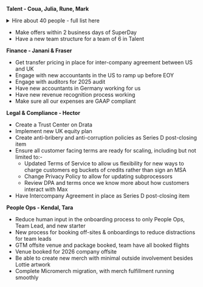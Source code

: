**Talent - Coua, Julia, Rune, Mark**

<details>
<summary>Hire about 40 people - full list here</summary>

We do not expect to make all these hires in Q3 - the low ones in particular are more of a stretch goal. We expect to make about 35-40 hires in Q3 in total. 

**High**

* ~~Platform Features Product Engineer~~ - Coua
* Infrastructure Engineer (Clickhouse) - Mark
* Growth Engineer - Integrations - Rune
* ~~Feature Flags - SDK~~ - Julia
* Backend Engineer (Pipelines focus, Data Warehouse) - Julia
* Product Engineer (UX, Data Warehouse) - Rune, Mark, Yari
* AI Product Engineer - Tasks - Yari
* ~~Production Designer~~ - Julia 
* Auth Product Engineer (New Products) - Julia, Rune, Mark, Yari
* ~~Talent Partner #1~~ - Coua
* ~~PeopleOps Manager (US)~~ - Coua
* ~~Customer Success Manager  #1~~ - Coua
* ~~Customer Success Manager #2~~ - Coua
* ~~Billing Engineer~~ - Rune 
* ~~Technical Account Exec #1 EMEA~~ - Coua
* ~~Technical Account Manager  #1~~ - Coua
* ~~Support Eng #1~~ - Julia
* ~~Product Marketing Manager #1~~ - Coua
* ~~Post-Production Specialist~~ - Coua

**Medium** 

* ~~Feature Flags Product Engineer~~ - Rune, Mark, Yari
* ~~Replay Product Engineer~~ - Rune, Mark, Yari
* Error tracking Product Engineer - Rune, Mark, Yari
* No Code Experiments Product Engineer (New Products) - Julia, Rune, Mark, Yari
* Product Manager #1 - Julia
* Heatmaps Product Engineer (New Products) - Julia, Rune, Mark, Yari
* Web Analytics Product Engineer - Rune, Mark, Yari 
* ~~Talent Partner #2 (US)~~ - Coua
* Product Marketing Manager #2 - Coua
* SalesOps Engineer - Rune 
* ~~Office Manager~~ - Scott
* Support Eng #2 - Julia 
* ~~Customer Success Manager #3~~ - Coua
* Customer Success Manager #4 - Coua
* Technical Account Exec #2 - Coua
* ~~Technical Account Manager #2~~ - Coua
* Technical Account Manager #3 - Coua
* Technical Content Marketer #1 - Coua
* ~~Platform Engineer~~ - Julia

**Low**

* Prompt Management & Evaluation Product Engineer (New Products) - Julia, Rune, Mark, Yari
* Product Manager #2 - Julia 
* Platform Features Product Engineer - Rune, Mark, Yari
* Product Analytics Product Engineer - Rune, Mark, Yari
* Auth Product Engineer - Rune, Mark, Yari
* ~~Data Warehouse Engineer~~ - Rune, Mark, Yari 
* Revenue Analytics Product Engineer - Rune, Mark, Yari 
* Heatmaps Product Engineer - Rune, Mark, Yari
* API queries Product Engineer - Rune, Mark, Yari
* ~~Talent Partner #3~~ - Coua
* Support Eng #3 - Julia
* Technical Account Exec #3 - Coua
* Technical Account Manager #4 - Coua
* Demand Gen Graphic Designer - Yari
* Technical Content Marketer #2 - Coua

The sections are not stack-ranked. 
</details>


* Make offers within 2 business days of SuperDay 
* Have a new team structure for a team of 6 in Talent

**Finance - Janani & Fraser**
* Get transfer pricing in place for inter-company agreement between US and UK
* Engage with new accountants in the US to ramp up before EOY 
* Engage with auditors for 2025 audit
* Have new accountants in Germany working for us
* Have new revenue recognition process working 
* Make sure all our expenses are GAAP compliant

**Legal & Compliance - Hector**
* Create a Trust Center on Drata
* Implement new UK equity plan
* Create anti-bribery and anti-corruption policies as Series D post-closing item
* Ensure all customer facing terms are ready for scaling, including but not limited to:-
    * Updated Terms of Service to allow us flexibility for new ways to charge customers eg buckets of credits rather than sign an MSA
    * Change Privacy Policy to allow for updating subprocessors 
    * Review DPA and terms once we know more about how customers interact with Max
* Have Intercompany Agreement in place as Series D post-closing item

**People Ops - Kendal, Tara**
* Reduce human input in the onboarding process to only People Ops, Team Lead, and new starter
* New process for booking off-sites & onboardings to reduce distractions for team leads
* GTM offsite venue and package booked, team have all booked flights
* Venue booked for 2026 company offsite
* Be able to create new merch with minimal outside involvement besides Lottie artwork
* Complete Micromerch migration, with merch fulfillment running smoothly


